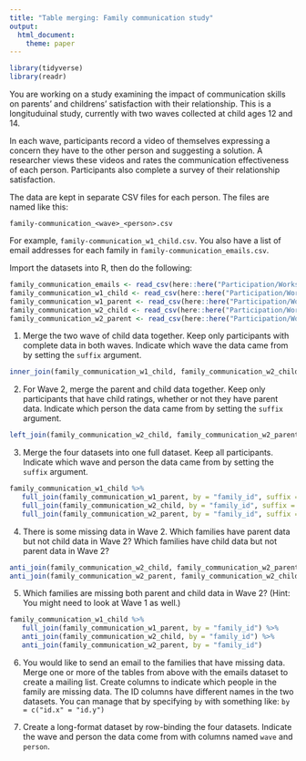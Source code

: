 ```yaml
---
title: "Table merging: Family communication study"
output: 
  html_document:
    theme: paper
---
```

```r
library(tidyverse)
library(readr)

```
You are working on a study examining the impact of communication skills on parents' and childrens' satisfaction with their relationship. 
This is a longituduinal study, currently with two waves collected at child ages 12 and 14.

In each wave, participants record a video of themselves expressing a concern they have to the other person and suggesting a solution.
A researcher views these videos and rates the communication effectiveness of each person.
Participants also complete a survey of their relationship satisfaction.

The data are kept in separate CSV files for each person.
The files are named like this:

```
family-communication_<wave>_<person>.csv
```

For example, `family-communication_w1_child.csv`.
You also have a list of email addresses for each family in `family-communication_emails.csv`.

Import the datasets into R, then do the following:

```r
family_communication_emails <- read_csv(here::here("Participation/Worksheets/4_22 tibble joining/family-communication_emails.csv"))
family_communication_w1_child <- read_csv(here::here("Participation/Worksheets/4_22 tibble joining/family-communication_w1_child.csv"))
family_communication_w1_parent <- read_csv(here::here("Participation/Worksheets/4_22 tibble joining/family-communication_w1_parent.csv"))
family_communication_w2_child <- read_csv(here::here("Participation/Worksheets/4_22 tibble joining/family-communication_w2_child.csv"))
family_communication_w2_parent <- read_csv(here::here("Participation/Worksheets/4_22 tibble joining/family-communication_w2_parent.csv"))

```

1. Merge the two wave of child data together.
   Keep only participants with complete data in both waves.
   Indicate which wave the data came from by setting the `suffix` argument.
   
```r
inner_join(family_communication_w1_child, family_communication_w2_child, by = "family_id", suffix = c("_w1", "_w2"))
```
   
2. For Wave 2, merge the parent and child data together.
   Keep only participants that have child ratings, whether or not they have parent data.
   Indicate which person the data came from by setting the `suffix` argument.
   
```r
left_join(family_communication_w2_child, family_communication_w2_parent, by = "family_id", suffix = c("_child", "_parent"))
```

3. Merge the four datasets into one full dataset.
   Keep all participants.
   Indicate which wave and person the data came from by setting the `suffix` argument.

```r
family_communication_w1_child %>%
   full_join(family_communication_w1_parent, by = "family_id", suffix = c("child_1", "parent_1")) %>% 
   full_join(family_communication_w2_child, by = "family_id", suffix =  c("w_1", "w_2")) %>% 
   full_join(family_communication_w2_parent, by = "family_id", suffix = c("child_2", "parent_2"))
```

4. There is some missing data in Wave 2. 
   Which families have parent data but not child data in Wave 2?
   Which families have child data but not parent data in Wave 2?

```r
anti_join(family_communication_w2_child, family_communication_w2_parent, by = "family_id")
anti_join(family_communication_w2_parent, family_communication_w2_child, by = "family_id")
```

5. Which families are missing both parent and child data in Wave 2?
   (Hint: You might need to look at Wave 1 as well.)
   
```r
family_communication_w1_child %>% 
   full_join(family_communication_w1_parent, by = "family_id") %>% 
   anti_join(family_communication_w2_child, by = "family_id") %>% 
   anti_join(family_communication_w2_parent, by = "family_id")
```
   
6. You would like to send an email to the families that have missing data.
   Merge one or more of the tables from above with the emails dataset to create a mailing list.
   Create columns to indicate which people in the family are missing data.
   The ID columns have different names in the two datasets.
   You can manage that by specifying `by` with something like: `by = c("id.x" = "id.y")`
   
7. Create a long-format dataset by row-binding the four datasets.
   Indicate the wave and person the data come from with columns named `wave` and `person`.
